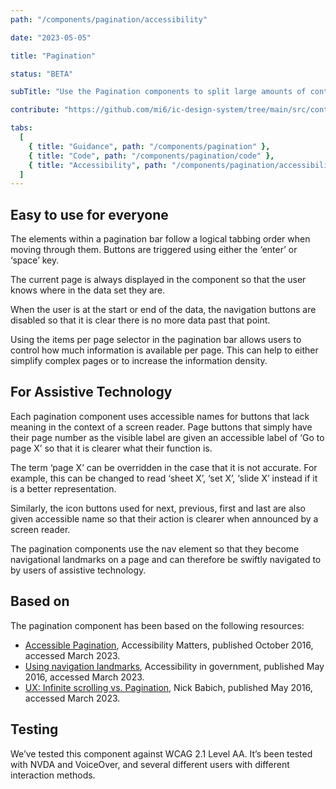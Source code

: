 ```yaml
---
path: "/components/pagination/accessibility"

date: "2023-05-05"

title: "Pagination"

status: "BETA"

subTitle: "Use the Pagination components to split large amounts of content into pages and navigate between them."

contribute: "https://github.com/mi6/ic-design-system/tree/main/src/content/structured/components/pagination"

tabs:
  [
    { title: "Guidance", path: "/components/pagination" },
    { title: "Code", path: "/components/pagination/code" },
    { title: "Accessibility", path: "/components/pagination/accessibility" },
  ]
---
```


## Easy to use for everyone

The elements within a pagination bar follow a logical tabbing order when moving through them. Buttons are triggered using either the ‘enter’ or ‘space’ key.

The current page is always displayed in the component so that the user knows where in the data set they are.

When the user is at the start or end of the data, the navigation buttons are disabled so that it is clear there is no more data past that point.

Using the items per page selector in the pagination bar allows users to control how much information is available per page. This can help to either simplify complex pages or to increase the information density.

## For Assistive Technology

Each pagination component uses accessible names for buttons that lack meaning in the context of a screen reader. Page buttons that simply have their page number as the visible label are given an accessible label of ‘Go to page X’ so that it is clearer what their function is.

The term ‘page X’ can be overridden in the case that it is not accurate. For example, this can be changed to read ‘sheet X’, ‘set X’, ‘slide X’ instead if it is a better representation.

Similarly, the icon buttons used for next, previous, first and last are also given accessible name so that their action is clearer when announced by a screen reader.

The pagination components use the nav element so that they become navigational landmarks on a page and can therefore be swiftly navigated to by users of assistive technology.

## Based on

The pagination component has been based on the following resources:

- [Accessible Pagination](https://www.a11ymatters.com/pattern/pagination/), Accessibility Matters, published October 2016, accessed March 2023.
- [Using navigation landmarks](https://accessibility.blog.gov.uk/2016/05/27/using-navigation-landmarks/), Accessibility in government, published May 2016, accessed March 2023.
- [UX: Infinite scrolling vs. Pagination](https://uxplanet.org/ux-infinite-scrolling-vs-pagination-1030d29376f1), Nick Babich, published May 2016, accessed March 2023.

## Testing

We’ve tested this component against WCAG 2.1 Level AA. It’s been tested with NVDA and VoiceOver, and several different users with different interaction methods.
